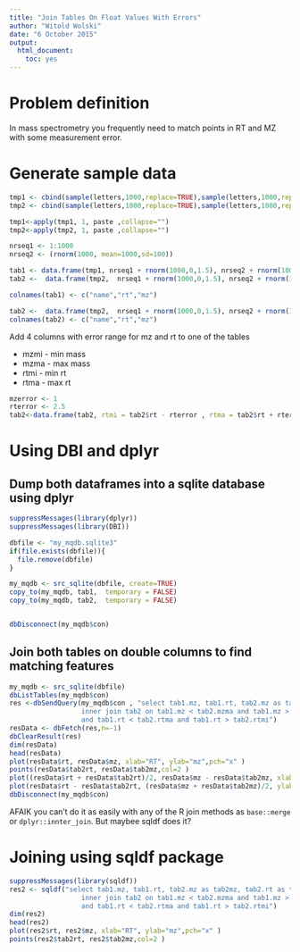 ```yaml
---
title: "Join Tables On Float Values With Errors"
author: "Witold Wolski"
date: "6 October 2015"
output: 
  html_document: 
    toc: yes
---
```


# Problem definition

In mass spectrometry you frequently need to match points in RT and MZ with some measurement error.



# Generate sample data

```r



tmp1 <- cbind(sample(letters,1000,replace=TRUE),sample(letters,1000,replace=TRUE),sample(letters,1000,replace=TRUE))
tmp2 <- cbind(sample(letters,1000,replace=TRUE),sample(letters,1000,replace=TRUE),sample(letters,1000,replace=TRUE))

tmp1<-apply(tmp1, 1, paste ,collapse="")
tmp2<-apply(tmp2, 1, paste ,collapse="")

nrseq1 <- 1:1000
nrseq2 <- (rnorm(1000, mean=1000,sd=100))

tab1 <- data.frame(tmp1, nrseq1 + rnorm(1000,0,1.5), nrseq2 + rnorm(1000,0,0.4))
tab2 <-  data.frame(tmp2,  nrseq1 + rnorm(1000,0,1.5), nrseq2 + rnorm(1000,0,0.4) )

colnames(tab1) <- c("name","rt","mz")

tab2 <-  data.frame(tmp2,  nrseq1 + rnorm(1000,0,1.5), nrseq2 + rnorm(1000,0,0.4) )
colnames(tab2) <- c("name","rt","mz")
```

Add 4 columns with error range for mz and rt to one of the tables

  - mzmi - min mass
  - mzma - max mass
  - rtmi - min rt
  - rtma - max rt


```r

mzerror <- 1
rterror <- 2.5
tab2<-data.frame(tab2, rtmi = tab2$rt - rterror , rtma = tab2$rt + rterror , mzmi = tab2$mz - mzerror, mzma = tab2$mz + mzerror )

```

# Using DBI and dplyr

## Dump both dataframes into a sqlite database using dplyr

```r
suppressMessages(library(dplyr))
suppressMessages(library(DBI))

dbfile <- "my_mqdb.sqlite3"
if(file.exists(dbfile)){
  file.remove(dbfile)
}

my_mqdb <- src_sqlite(dbfile, create=TRUE)
copy_to(my_mqdb, tab1,  temporary = FALSE)
copy_to(my_mqdb, tab2,  temporary = FALSE)


dbDisconnect(my_mqdb$con)

```

## Join both tables on double columns to find matching features

```r

my_mqdb <- src_sqlite(dbfile)
dbListTables(my_mqdb$con)
res <-dbSendQuery(my_mqdb$con , "select tab1.mz, tab1.rt, tab2.mz as tab2mz, tab2.rt as tab2rt from tab1 
                  inner join tab2 on tab1.mz < tab2.mzma and tab1.mz > tab2.mzmi 
                  and tab1.rt < tab2.rtma and tab1.rt > tab2.rtmi")
resData <- dbFetch(res,n=-1)
dbClearResult(res)
dim(resData)
head(resData)
plot(resData$rt, resData$mz, xlab="RT", ylab="mz",pch="x" )
points(resData$tab2rt, resData$tab2mz,col=2 )
plot((resData$rt + resData$tab2rt)/2, resData$mz - resData$tab2mz, xlab="rt")
plot(resData$rt - resData$tab2rt, (resData$mz + resData$tab2mz)/2, ylab="mz")
dbDisconnect(my_mqdb$con)

```

AFAIK you can't do it as easily with any of the R join methods as `base::merge` or `dplyr::innter_join`. But maybee sqldf does it?

# Joining using sqldf package

```r
suppressMessages(library(sqldf))
res2 <- sqldf("select tab1.mz, tab1.rt, tab2.mz as tab2mz, tab2.rt as tab2rt from tab1 
                  inner join tab2 on tab1.mz < tab2.mzma and tab1.mz > tab2.mzmi 
                  and tab1.rt < tab2.rtma and tab1.rt > tab2.rtmi")
dim(res2)
head(res2)
plot(res2$rt, res2$mz, xlab="RT", ylab="mz",pch="x" )
points(res2$tab2rt, res2$tab2mz,col=2 )


```